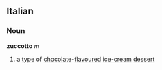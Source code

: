 ==Italian==
===Noun===
'''zuccotto''' ''m''
# a [[type]] of [[chocolate]]-[[flavour]]ed [[ice-cream]] [[dessert]]